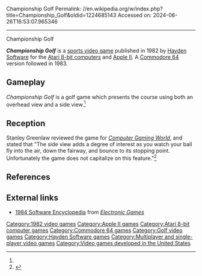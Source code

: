 Championship Golf
Permalink: //en.wikipedia.org/w/index.php?title=Championship_Golf&oldid=1224685143
Accessed on: 2024-06-26T16:53:07.965346



------
Championship Golf
{{Use American English|date=January 2023}}
{{Use mdy dates|date=January 2023}}
{{Infobox video game
| title = Championship Golf
| image = Championship Golf cover.jpg
| caption = 
| developer = [[Hayden Book Company|Hayden Software]]
| publisher = Hayden Software
| released = '''1982:''' Apple II, Atari 8-bit<br>'''1983:''' C64
| platform = [[Apple II]], [[Atari 8-bit]], [[Commodore 64]]
| genre = [[Sports video game|Sports]]
| modes = 1-4 players alternating turns
|alt = 
}}

'''''Championship Golf''''' is a [[sports video game]] published in 1982 by [[Hayden Book Company|Hayden Software]] for the [[Atari 8-bit computers]] and [[Apple II]]. A [[Commodore 64]] version followed in 1983.

==Gameplay==
''Championship Golf'' is a golf game which presents the course using both an overhead view and a side view.<ref name="CGW11"/>

==Reception==
Stanley Greenlaw reviewed the game for ''[[Computer Gaming World]]'', and stated that "The side view adds a degree of interest as you watch your ball fly into the air, down the fairway, and bounce to its stopping point. Unfortunately the game does not capitalize on this feature."<ref name="CGW11">{{cite magazine |last=Greenlaw |first=Stanley |title=Computer Golf! |magazine=Computer Gaming World |date=Jul–Aug 1983 |volume=1 |issue=11 |pages=30}}</ref>

==References==
{{Reflist}}

==External links==
*[https://archive.org/stream/RetroGameMagazineOneShots/1984%20Software%20Encyclopedia%20%281983%29%20Over%20900%20Descriptions%20and%20Ratings#page/n9/mode/2up 1984 Software Encyclopedia] from ''[[Electronic Games]]''

[[Category:1982 video games]]
[[Category:Apple II games]]
[[Category:Atari 8-bit computer games]]
[[Category:Commodore 64 games]]
[[Category:Golf video games]]
[[Category:Hayden Software games]]
[[Category:Multiplayer and single-player video games]]
[[Category:Video games developed in the United States]]